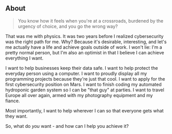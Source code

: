## About

> You know how it feels when you're at a crossroads, burdened by the urgency of choice, and you go the wrong way?

That was me with physics. It was two years before I realized cybersecurity was the right path for me. Why? Because it's desirable, interesting, and let's me actually have a life and achieve goals outside of work. I won't lie: I'm a pretty normal person, but I'm also an optimist in that I believe I can achieve everything I want.

I want to help businesses keep their data safe. I want to help protect the everyday person using a computer. I want to proudly display all my programming projects because they're just that cool. I want to apply for the first cybersecurity position on Mars. 
I want to finish coding my automated hydroponic garden system so I can be "that guy" at parties. I want to travel Europe all over again, armed with my photography equipment and my fiance.

Most importantly, I want to help wherever I can so that everyone gets what they want. 

So, what do *you* want - and how can I help you achieve it?







